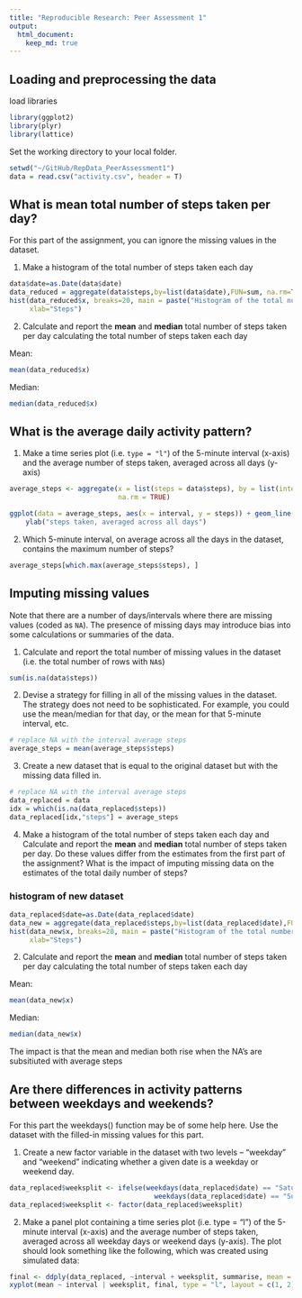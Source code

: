 ```yaml
---
title: "Reproducible Research: Peer Assessment 1"
output: 
  html_document:
    keep_md: true
---
```


## Loading and preprocessing the data

load libraries

```r
library(ggplot2)
library(plyr)
library(lattice)
```

Set the working directory to your local folder.

```r
setwd("~/GitHub/RepData_PeerAssessment1")
data = read.csv("activity.csv", header = T)
```

## What is mean total number of steps taken per day?

For this part of the assignment, you can ignore the missing values in
the dataset.

1. Make a histogram of the total number of steps taken each day

```r
data$date=as.Date(data$date)
data_reduced = aggregate(data$steps,by=list(data$date),FUN=sum, na.rm=TRUE)
hist(data_reduced$x, breaks=20, main = paste("Histogram of the total number of steps taken each day"), 
     xlab="Steps")
```

2. Calculate and report the **mean** and **median** total number of steps taken per day
calculating the total number of steps taken each day

Mean:
```r
mean(data_reduced$x)
```

Median:
```r
median(data_reduced$x)
```

## What is the average daily activity pattern?

1. Make a time series plot (i.e. `type = "l"`) of the 5-minute interval (x-axis) and the average number of steps taken, averaged across all days (y-axis)

```r
average_steps <- aggregate(x = list(steps = data$steps), by = list(interval = data$interval), FUN = mean, 
                           na.rm = TRUE)

ggplot(data = average_steps, aes(x = interval, y = steps)) + geom_line() + xlab("5-minute interval") + 
    ylab("steps taken, averaged across all days")

```

2. Which 5-minute interval, on average across all the days in the dataset, contains the maximum number of steps?

```r
average_steps[which.max(average_steps$steps), ]
```


## Imputing missing values

Note that there are a number of days/intervals where there are missing
values (coded as `NA`). The presence of missing days may introduce
bias into some calculations or summaries of the data.

1. Calculate and report the total number of missing values in the dataset (i.e. the total number of rows with `NA`s)

```r
sum(is.na(data$steps))
```

2. Devise a strategy for filling in all of the missing values in the dataset. The strategy does not need to be sophisticated. For example, you could use the mean/median for that day, or the mean for that 5-minute interval, etc.

```r
# replace NA with the interval average steps
average_steps = mean(average_steps$steps)
```

3. Create a new dataset that is equal to the original dataset but with the missing data filled in.

```r
# replace NA with the interval average steps
data_replaced = data
idx = which(is.na(data_replaced$steps))
data_replaced[idx,"steps"] = average_steps
```

4. Make a histogram of the total number of steps taken each day and Calculate and report the **mean** and **median** total number of steps taken per day. Do these values differ from the estimates from the first part of the assignment? What is the impact of imputing missing data on the estimates of the total daily number of steps?

### histogram of new dataset

```r
data_replaced$date=as.Date(data_replaced$date)
data_new = aggregate(data_replaced$steps,by=list(data_replaced$date),FUN=sum)
hist(data_new$x, breaks=20, main = paste("Histogram of the total number of steps taken each day"),
     xlab="Steps")
```

2. Calculate and report the **mean** and **median** total number of steps taken per day
calculating the total number of steps taken each day

Mean:
```r
mean(data_new$x)
```

Median:
```r
median(data_new$x)
```

The impact is that the mean and median both rise when the NA's are subsitiuted with average steps 


## Are there differences in activity patterns between weekdays and weekends?

For this part the weekdays() function may be of some help here. Use the dataset with the filled-in missing values for this part.

1. Create a new factor variable in the dataset with two levels -- "weekday" and "weekend" indicating whether a given date is a weekday or weekend day.

```r
data_replaced$weeksplit <- ifelse(weekdays(data_replaced$date) == "Saturday" | 
                                    weekdays(data_replaced$date) == "Sunday", "Weekend", "Weekday")
data_replaced$weeksplit <- factor(data_replaced$weeksplit)
```

2. Make a panel plot containing a time series plot (i.e. type = "l") of the 5-minute interval (x-axis) and the average number of steps taken, averaged across all weekday days or weekend days (y-axis). The plot should look something like the following, which was created using simulated data:

```r
final <- ddply(data_replaced, ~interval + weeksplit, summarise, mean = mean(steps))
xyplot(mean ~ interval | weeksplit, final, type = "l", layout = c(1, 2), xlab = "Interval", ylab = "Steps")
```
